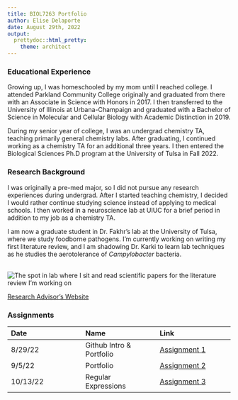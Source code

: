 ```yaml
---
title: BIOL7263 Portfolio
author: Elise Delaporte
date: August 29th, 2022
output:
  prettydoc::html_pretty:
    theme: architect
---
```


### Educational Experience

Growing up, I was homeschooled by my mom until I reached college. I attended Parkland Community College originally and graduated from there with an Associate in Science with Honors in 2017. I then transferred to the University of Illinois at Urbana-Champaign and graduated with a Bachelor of Science in Molecular and Cellular Biology with Academic Distinction in 2019. 

During my senior year of college, I was an undergrad chemistry TA, teaching primarily general chemistry labs. After graduating, I continued working as a chemistry TA for an additional three years. I then entered the Biological Sciences Ph.D program at the University of Tulsa in Fall 2022. 

### Research Background

I was originally a pre-med major, so I did not pursue any research experiences during undergrad. After I started teaching chemistry, I decided I would rather continue studying science instead of applying to medical schools. I then worked in a neuroscience lab at UIUC for a brief period in addition to my job as a chemistry TA. 

I am now a graduate student in Dr. Fakhr's lab at the University of Tulsa, where we study foodborne pathogens. I'm currently working on writing my first literature review, and I am shadowing Dr. Karki to learn lab techniques as he studies the aerotolerance of *Campylobacter* bacteria. 

<br> 
![The spot in lab where I sit and read scientific papers for the literature review I'm working on](IMG_3257.jpg)

[Research Advisor's Website](https://scholar.google.com/citations?user=BwpdOWQAAAAJ&hl=en)


### Assignments

| Date | Name | Link
| :------------- | :------------- | :-------------
| 8/29/22   | Github Intro & Portfolio | [Assignment 1](Assignments/Assignment1.html)
| 9/5/22   | Portfolio | [Assignment 2](index.html)
| 10/13/22   | Regular Expressions | [Assignment 3](Assignments/Assignment3.html)


